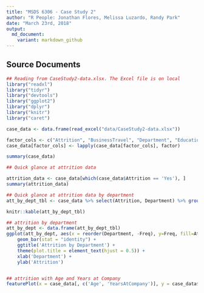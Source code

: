 ---
title: "MSDS 6306 - Case Study 2"
author: "R People: Jonathan Flores, Melissa Luzardo, Randy Park"
date: "March 23rd, 2018"
output: 
  md_document:
    variant: markdown_github
---

## Source Documents

``` {r echo=TRUE, comment=NA, results='asis'}

## Reading from CaseStudy2-data.xlsx. The Excel file is on local
library("readxl")
library("tidyr")
library("devtools")
library("ggplot2")
library("dplyr")
library("knitr")
library("caret")

case_data <- data.frame(read_excel("data/CaseStudy2-data.xlsx"))

factor_cols <- c("Attrition", "BusinessTravel", "Department", "Education", "EducationField", "EnvironmentSatisfaction", "Gender", "JobInvolvement", "JobLevel", "JobRole", "JobSatisfaction", "MaritalStatus", "OverTime")
case_data[factor_cols] <- lapply(case_data[factor_cols], factor)

summary(case_data)

## Quick glance at attrition data

attrition_data <- case_data[which(case_data$Attrition == 'Yes'), ]
summary(attrition_data)

## Quick glance at attrition data by department
att_by_dept_tbl <- case_data %>% select(Attrition, Department) %>% group_by(Department) %>% arrange(Department) %>% table()

knitr::kable(att_by_dept_tbl)

## attrition by department
att_by_dept <- data.frame(att_by_dept_tbl)
ggplot(att_by_dept, aes(x = reorder(Department, -Freq), y=Freq, fill=Attrition)) + 
    geom_bar(stat = "identity") + 
    ggtitle('Attrition by Department') + 
    theme(plot.title = element_text(hjust = 0.5)) +
    xlab('Department') + 
    ylab('Attrition')


## attrition with Age and Years at Company
featurePlot(x = case_data[, c('Age', 'YearsAtCompany')], y = case_data$Attrition, plot = "density", auto.key = list(columns = 2))

```